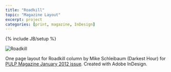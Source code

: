 ```yaml
---
title: "Roadkill"
topic: "Magazine Layout"
excerpt: project
categories: [print, magazine, InDesign]
---
```

{% include JB/setup %}

![Roadkill](/assets/images/projects/2011/roadkill.jpg)

One page layout for Roadkill column by Mike Schleibaum (Darkest Hour) for [PULP Magazine January 2012 issue](http://pulpmagazinelive.com/issues/2012). Created with Adobe InDesign. 